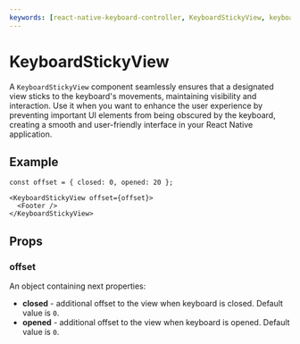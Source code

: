 ```yaml
---
keywords: [react-native-keyboard-controller, KeyboardStickyView, keyboard sticky view, keyboard sticky footer, sticky view, sticky footer, keyboard, android]
---
```


# KeyboardStickyView

A `KeyboardStickyView` component seamlessly ensures that a designated view sticks to the keyboard's movements, maintaining visibility and interaction. Use it when you want to enhance the user experience by preventing important UI elements from being obscured by the keyboard, creating a smooth and user-friendly interface in your React Native application.


<div style={{ display: 'flex', justifyContent: 'center', marginBottom: 20 }}>
<Lottie animationData={lottie} style={{ width: 400, height: 400 }} loop />
</div>

## Example

```tsx
const offset = { closed: 0, opened: 20 };

<KeyboardStickyView offset={offset}>
  <Footer />
</KeyboardStickyView>
```

## Props

### offset

An object containing next properties:

- **closed** - additional offset to the view when keyboard is closed. Default value is `0`.
- **opened** - additional offset to the view when keyboard is opened. Default value is `0`.
